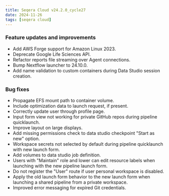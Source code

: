 ```yaml
---
title: Seqera Cloud v24.2.0_cycle27
date: 2024-11-26
tags: [seqera cloud]
---
```


### Feature updates and improvements

- Add AWS Forge support for Amazon Linux 2023.
- Deprecate Google Life Sciences API.
- Refactor reports file streaming over Agent connections.
- Bump Nextflow launcher to 24.10.0.
- Add name validation to custom containers during Data Studio session creation.

### Bug fixes 

- Propagate EFS mount path to container volume.
- Include optimization data to launch request, if present.
- Correctly update user through profile page.
- Input form view not working for private GitHub repos during pipeline quicklaunch.
- Improve layout on large displays.
- Add missing permissions check to data studio checkpoint "Start as new" option.
- Workspace secrets not selected by default during pipeline quicklaunch with new launch form.
- Add volumes to data studio job definition.
- Users with "Maintain" role and lower can edit resource labels when launching with the new pipeline launch form.
- Do not register the "User" route if user personal workspace is disabled.
- Apply the old launch form behavior to the new launch form when launching a shared pipeline from a private workspace.
- Improved error messaging for expired Git credentials.
